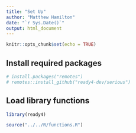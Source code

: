 ```yaml
---
title: "Set Up"
author: "Matthew Hamilton"
date: "`r Sys.Date()`"
output: html_document
---
```

```r
knitr::opts_chunk$set(echo = TRUE)
```

## Install required packages

```r
# install.packages("remotes")
# remotes::install_github("ready4-dev/serious")
```

## Load library functions

```r
library(ready4)
```

<!-- We also load other third party libraries and some functions we have written but have not yet added to the "athletic" library. -->

```r
source("../../R/functions.R")
```
